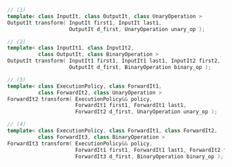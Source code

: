 ```cpp
// (1)
template< class InputIt, class OutputIt, class UnaryOperation >
OutputIt transform( InputIt first1, InputIt last1,
                    OutputIt d_first, UnaryOperation unary_op );

// (2)
template< class InputIt1, class InputIt2,
          class OutputIt, class BinaryOperation >
OutputIt transform( InputIt1 first1, InputIt1 last1, InputIt2 first2,
                    OutputIt d_first, BinaryOperation binary_op );

// (3)
template< class ExecutionPolicy, class ForwardIt1,
          class ForwardIt2, class UnaryOperation >
ForwardIt2 transform( ExecutionPolicy&& policy,
                      ForwardIt1 first1, ForwardIt1 last1,
                      ForwardIt2 d_first, UnaryOperation unary_op );

// (4)
template< class ExecutionPolicy, class ForwardIt1, class ForwardIt2,
          class ForwardIt3, class BinaryOperation >
ForwardIt3 transform( ExecutionPolicy&& policy,
                      ForwardIt1 first1, ForwardIt1 last1, ForwardIt2 first2,
                      ForwardIt3 d_first, BinaryOperation binary_op );
```
